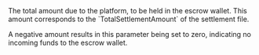 <ResponseField name="ActualSettlementAmount" type="integer">
The total amount due to the platform, to be held in the escrow wallet. This amount corresponds to the `TotalSettlementAmount` of the settlement file.

A negative amount results in this parameter being set to zero, indicating no incoming funds to the escrow wallet.
</ResponseField>